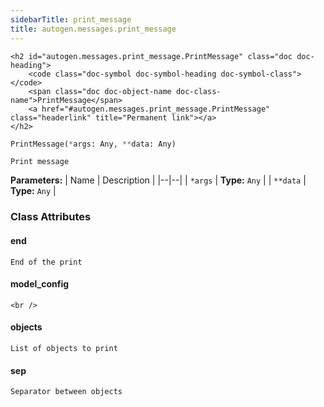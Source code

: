 ```yaml
---
sidebarTitle: print_message
title: autogen.messages.print_message
---
```


    <h2 id="autogen.messages.print_message.PrintMessage" class="doc doc-heading">
        <code class="doc-symbol doc-symbol-heading doc-symbol-class"></code>
        <span class="doc doc-object-name doc-class-name">PrintMessage</span>
        <a href="#autogen.messages.print_message.PrintMessage" class="headerlink" title="Permanent link"></a>
    </h2>

```python
PrintMessage(*args: Any, **data: Any)
```

    Print message

<b>Parameters:</b>
| Name | Description |
|--|--|
| `*args` | **Type:** `Any` |
| `**data` | **Type:** `Any` |

### Class Attributes

<code class="doc-symbol doc-symbol-heading doc-symbol-attribute"></code>
#### end
<a href="#autogen.messages.print_message.PrintMessage.end" class="headerlink" title="Permanent link"></a>

    End of the print

<code class="doc-symbol doc-symbol-heading doc-symbol-attribute"></code>
#### model_config
<a href="#autogen.messages.print_message.PrintMessage.model_config" class="headerlink" title="Permanent link"></a>

    <br />

<code class="doc-symbol doc-symbol-heading doc-symbol-attribute"></code>
#### objects
<a href="#autogen.messages.print_message.PrintMessage.objects" class="headerlink" title="Permanent link"></a>

    List of objects to print

<code class="doc-symbol doc-symbol-heading doc-symbol-attribute"></code>
#### sep
<a href="#autogen.messages.print_message.PrintMessage.sep" class="headerlink" title="Permanent link"></a>

    Separator between objects